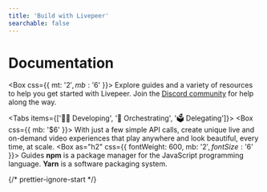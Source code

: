 ```yaml
---
title: 'Build with Livepeer'
searchable: false
---
```



# Documentation

<Box css={{ mt: '$2', mb: '$6' }}>
  Explore guides and a variety of resources to help you get started with
  Livepeer. Join the [Discord community](https://discord.gg/livepeer) for help
  along the way.
</Box>

<Tabs items={['🧑‍💻 Developing', '🚏 Orchestrating', '🗳 Delegating']}>
  <Tab>
    <Box css={{ mb: '$6' }}>
      With just a few simple API calls, create unique live and on-demand video
      experiences that play anywhere and look beautiful, every time, at scale.
    </Box>
    <Box as="h2" css={{ fontWeight: 600, mb: '$2', fontSize: '$6' }}>
      Guides
    </Box>
    <Cards num={3}>
      <Card
        title="Title"
        description="Description..."
        icon="🧰"
        href="/guides/developing/quickstart"
      />
      <Card
        title="Title"
        description="Description..."
        icon="📜"
        href="/guides/developing/quickstart"
      />
      <Card
        title="Title"
        description="Description..."
        icon="🧑‍🚀"
        href="/guides/developing/quickstart"
      />
      <Card
        title="Title"
        description="Description..."
        icon="📜"
        href="/guides/developing/quickstart"
      />
      <Card
        title="Title"
        description="Description..."
        icon="📱"
        href="/guides/developing/quickstart"
      />
    </Cards>
  </Tab>
  <Tab>
    **npm** is a package manager for the JavaScript programming language.
  </Tab>
  <Tab>**Yarn** is a software packaging system.</Tab>
</Tabs>

{/* prettier-ignore-start */}

